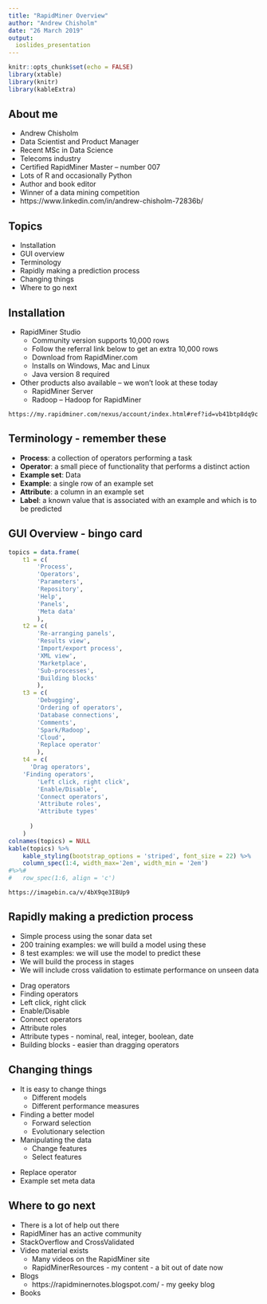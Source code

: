 ```yaml
---
title: "RapidMiner Overview"
author: "Andrew Chisholm"
date: "26 March 2019"
output: 
  ioslides_presentation
---
```


```r
knitr::opts_chunk$set(echo = FALSE)
library(xtable)
library(knitr)
library(kableExtra)
```

## About me

- Andrew Chisholm
- Data Scientist and Product Manager
- Recent MSc in Data Science
- Telecoms industry
- Certified RapidMiner Master – number 007
- Lots of R and occasionally Python
- Author and book editor
- Winner of a data mining competition
- https://www.linkedin.com/in/andrew-chisholm-72836b/

## Topics

* Installation
* GUI overview
* Terminology
* Rapidly making a prediction process
* Changing things
* Where to go next

## Installation

* RapidMiner Studio
    + Community version supports 10,000 rows
    + Follow the referral link below to get an extra 10,000 rows
    + Download from RapidMiner.com
    + Installs on Windows, Mac and Linux
    + Java version 8 required
* Other products also available – we won’t look at these today
    + RapidMiner Server
    + Radoop – Hadoop for RapidMiner
    
```
https://my.rapidminer.com/nexus/account/index.html#ref?id=vb41btp8dq9c
```

## Terminology - remember these

* **Process**: a collection of operators performing a task
* **Operator**: a small piece of functionality that performs a distinct action
* **Example set**: Data
* **Example**: a single row of an example set
* **Attribute**: a column in an example set
* **Label**: a known value that is associated with an example and which is to be predicted

## GUI Overview - bingo card

```r
topics = data.frame(
	t1 = c(
		'Process',
		'Operators',
		'Parameters',
		'Repository',
		'Help',
		'Panels',
		'Meta data'
		),
	t2 = c(
		'Re-arranging panels',
		'Results view',
		'Import/export process',
		'XML view',
		'Marketplace',
		'Sub-processes',
		'Building blocks'
		),
	t3 = c(
		'Debugging',
		'Ordering of operators',
		'Database connections',
		'Comments',
		'Spark/Radoop',
		'Cloud',
		'Replace operator'
		),
	t4 = c(
	  'Drag operators',
    'Finding operators',
		'Left click, right click',
		'Enable/Disable',
		'Connect operators',
		'Attribute roles',
		'Attribute types'
		
	  )
	)
colnames(topics) = NULL
kable(topics) %>% 
	kable_styling(bootstrap_options = 'striped', font_size = 22) %>%
	column_spec(1:4, width_max='2em', width_min = '2em')
#%>%#
#	row_spec(1:6, align = 'c')
```
```
https://imagebin.ca/v/4bX9qe3IBUp9
```

## Rapidly making a prediction process

* Simple process using the sonar data set
* 200 training examples: we will build a model using these
* 8 test examples: we will use the model to predict these
* We will build the process in stages
* We will include cross validation to estimate performance on unseen data

<div class="notes">
- Drag operators
- Finding operators
- Left click, right click
- Enable/Disable
- Connect operators
- Attribute roles
- Attribute types - nominal, real, integer, boolean, date
- Building blocks - easier than dragging operators
</div>

## Changing things

* It is easy to change things
    + Different models
    + Different performance measures
* Finding a better model
    + Forward selection
    + Evolutionary selection
* Manipulating the data
    + Change features
    + Select features
    
<div class="notes">
- Replace operator
- Example set meta data
</div>

## Where to go next

* There is a lot of help out there
* RapidMiner has an active community 
* StackOverflow and CrossValidated
* Video material exists
    + Many videos on the RapidMiner site
    + RapidMinerResources - my content - a bit out of date now
* Blogs
    + https://rapidminernotes.blogspot.com/ - my geeky blog
* Books

